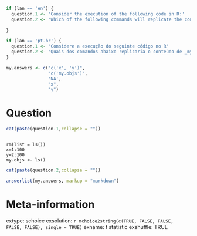 ```r
if (lan == 'en') {
  question.1 <- 'Consider the execution of the following code in R:'
  question.2 <- 'Which of the following commands will replicate the contents of _my.objs_?'
  
}

if (lan == 'pt-br') {
  question.1 <- 'Considere a execução do seguinte código no R'
  question.2 <- 'Quais dos comandos abaixo replicaria o conteúdo de _my.objs_?'
}

my.answers <- c("c('x', 'y')",
                "c('my.objs')",
                'NA',
                "x",
                "y")
```


Question
========

```r
cat(paste(question.1,collapse = ""))
```

<pre><code>
rm(list = ls())
x=1:100
y=2:100
my.objs <- ls()
</code></pre>

```r
cat(paste(question.2,collapse = ""))
```

```r
answerlist(my.answers, markup = "markdown")
```

Meta-information
================
extype: schoice
exsolution: `r mchoice2string(c(TRUE, FALSE, FALSE, FALSE, FALSE), single = TRUE)`
exname: t statistic
exshuffle: TRUE